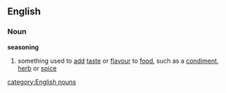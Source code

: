 ==English==
===Noun===
'''seasoning'''
#something used to [[add]] [[taste]] or [[flavour]] to [[food]], such as a [[condiment]], [[herb]] or [[spice]]
[[category:English nouns]]